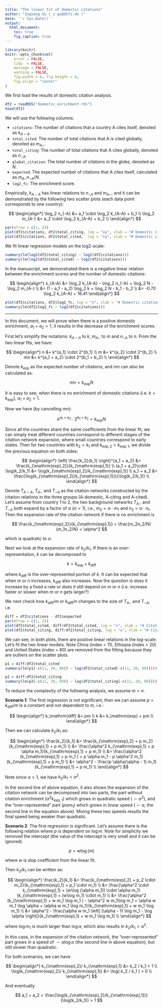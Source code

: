 ```yaml
---
title: "The linear fit of domestic citations"
author: "Zuguang Gu ( z.gu@dkfz.de )"
date: '`r Sys.Date()`'
output: 
  html_document:
    toc: true
    fig_caption: true
---
```


```r
library(knitr)
knitr::opts_chunk$set(
    error = FALSE,
    tidy  = FALSE,
    message = FALSE,
    warning = FALSE,
    fig.width = 6, fig.height = 6,
    fig.align = "center"
)
```

We first load the results of domestic citation analysis.

```r
df2 = readRDS("domestic_enrichment.rds")
head(df2)
```

We will use the following columns:

- `citations`: The number of citations that a country A cites itself, denoted as $k_{A-A}$.
- `total_cited`: The number of total citations that A is cited globally, denoted as $m_{A-}$.
- `total_citing`: The number of total citations that A cites globally, denoted as $n_{-A}$.
- `global_citation`: The total number of citations in the globe, denoted as $N$.
- `expected`: The expected number of citations that A cites itself, calculated as $m_{A-}n_{-A}/N$.
- `log2_fc`: The enrichment score.


Empirically, $k_{A-A}$ has linear relations to $n_{-A}$ and $m_{A-}$, and it can be demonstrated by the following
two scatter plots (each data point corresponds to one country):

$$
\begin{align*}
\log_2 n_{-A} &= a_1 \cdot \log_2 k_{A-A} + b_1 \\
\log_2 m_{A-} &= a_2 \cdot \log_2 k_{A-A} + b_2 \\
\end{align*}
$$


```r
par(mfrow = c(1, 2))
plot(df2$citations, df2$total_citing, log = "xy", xlab = "# Domestic citations", ylab = "# Citations A cites")
plot(df2$citations, df2$total_cited,  log = "xy", xlab = "# Domestic citations", ylab = "# Citations A is cited")
```

We fit linear regression models on the log2-scale:

```r
summary(lm(log2(df2$total_citing) ~ log2(df2$citations)))
summary(lm(log2(df2$total_cited) ~ log2(df2$citations)))
```

In the manuscript, we demonstrated there is a negative linear relation between the enrichment scores and the number
of domestic citations:

$$
\begin{align*}
s_{A-A} &= \log_2 k_{A-A} - \log_2 n_{-A} + \log_2 N - \log_2 m_{A-} \\
  &= (1 - a_1 - a_2) \log_2 k + \log_2 N - b_1 - b_2 \\
  &= -0.70 \log_2 k_{A-A} + 16.41
\end{align*}
$$


```r
plot(df2$citations, df2$log2_fc, log = "x", xlab = "# Domestic citations", ylab = "Enrichment scores")
summary(lm(df2$log2_fc ~ log2(df2$citations)))
```

-------------

In this document, we will prove when there is a positive domestic enrichment, $a_1 + a_2 > 1$, it results in the decrease
of the enrichment scores.

First let's simplify the notations: $k_{A-A}$ to $k$, $m_{A-}$ to $m$ and $n_{-A}$ to $n$. From the two linear fits, we have:


$$
\begin{align*}
n &= k^{a_1} \cdot 2^{b_1} \\
m &= k^{a_2} \cdot 2^{b_2} \\
mn &= k^{a_1 + a_2} \cdot 2^{b_1 + b_2} \\
\end{align*}
$$

Denote $k_\mathrm{exp}$ as the expected number of citations, and $mn$ can also be calculated as:  

$$
mn = k_\mathrm{exp}N
$$

It is easy to see, when there is no enrichment of domestic citations (i.e. $k = k_\mathrm{exp}$), $a_1 + a_2 = 1$.

Now we have (by cancelling $mn$):

$$
k^{a_1 + a_2} \cdot 2^{b_1 + b_2} = k_\mathrm{exp}N
$$

Since all the countries share the same coefficients from the linear fit, we can simply treat different countries
correspond to different stages of the citation network expansion, where small countries correspond to early states.
Then for two countries with $k_2 > k_1$ and $k_{\mathrm{exp},2} > k_{\mathrm{exp},1}$, we divide the previous equation on both sides:

$$
\begin{align*}
\left( \frac{k_2}{k_1} \right)^{a_1 + a_2} &= \frac{k_{\mathrm{exp},2}}{k_{\mathrm{exp},1}} \\
(a_1 + a_2)\cdot \log(k_2/k_1) &= \log(k_{\mathrm{exp},2}/k_{\mathrm{exp},1}) \\
a_1 + a_2 &= \frac{\log(k_{\mathrm{exp},2}/k_{\mathrm{exp},1})}{\log(k_2/k_1)} \\
\end{align*}
$$

Denote $T_{A-A}$, $T_{A-}$ and $T_{-A}$ as the citation networks constructed by the citation relations in the three groups (A-domestic, A-citing
and A-cited). Let's assume from country 1 to 2, the two background networks $T_{A-}$ and $T_{-A}$ both expand by a factor of $\alpha$ ($\alpha > 1$), i.e., $m_2 = \alpha \cdot m_1$ and $n_2 = \alpha \cdot n_1$. Then the expansion rate of the citation network if there is no enrichment is

$$
\frac{k_{\mathrm{exp},2}}{k_{\mathrm{exp},1}} = \frac{m_2n_2/N}{m_1n_2/N} = \alpha^2
$$

which is quadratic to $\alpha$.

Next we look at the expansion rate of $k_2/k_1$. If there is an over-representation, $k$ can be decomposed to

$$k = k_\mathrm{exp} + k_\mathrm{diff}$$

where $k_\mathrm{diff}$ is the over-represented portion of $k$. It can be expected that when $m$ or $n$ increases, $k_\mathrm{diff}$
also increases. Now the question is does it increase by a fixed a rate or does it still depend on $m$ or $n$ (i.e. increase faster or slower when $m$ or $n$ gets larger?)

We next check how $k_\mathrm{diff}/m$ or $k_\mathrm{diff}/n$ changes to the size of $T_{A-}$ and $T_{-A}$, i.e. 


```r
diff = df2$citations - df2$expected
par(mfrow = c(1, 2))
plot(df2$total_cited, diff/df2$total_cited, log = "x", xlab = "# Citations A is cited (m)", ylab = "diff/m")
plot(df2$total_citing, diff/df2$total_citing, log = "x", xlab = "# Citations A cites (n)", ylab = "diff/n")
```

We can see, in both plots, there are positive linear relations in the log-scale. Let's fit the two linear models.
Note China (index = 11), Ethiopia (index = 20) and United States (index = 80) are removed from the fitting because they are outliers on the scatter plots.

```r
p1 = diff/df2$total_cited
summary(lm(p1[-c(11, 20, 80)] ~ log(df2$total_cited[-c(11, 20, 80)])))

p2 = diff/df2$total_citing
summary(lm(p2[-c(11, 20, 80)] ~ log(df2$total_citing[-c(11, 20, 80)])))
```

To reduce the complexity of the following analysis, we assume $m = n$. 

**Scenario 1**: The first regression is not significant, then we can assume $p = k_\mathrm{diff}/m$ is a constant and not dependent to $m$, i.e.:

$$
\begin{align*}
k_\mathrm{diff} &= pm \\
k &= k_\mathrm{exp} + pm \\
\end{align*}
$$

Then we can calculate $k_2/k_1$ as:

$$
\begin{align*}
\frac{k_2}{k_1} &= \frac{k_{\mathrm{exp},2} + p m_2}{k_{\mathrm{exp},1} + p m_1} \\
 &= \frac{\alpha^2 k_{\mathrm{exp},1} + p \alpha m_1}{k_{\mathrm{exp},1} + p m_1} \\
  &= \frac{\alpha^2 (k_{\mathrm{exp},1} + p m_1 ) + p \alpha m_1 - p \alpha^2 m_1}{k_{\mathrm{exp},1} + p m_1} \\
  &= \alpha^2 - \frac{p \alpha(\alpha - 1) m_1}{k_{\mathrm{exp},1} + p m_1} \\ 
\end{align*}
$$

Note since $\alpha > 1$, we have $k_2/k_1 < \alpha^2$.

In the second line of above equation, it also shows the expansion of the citation network can be decomposed into two parts, the part without 
citation enrichment ($\alpha^2 k_\mathrm{exp, 1}$) which grows in quadratic speed ($\sim \alpha^2$), and the "over-represented" part ($p\alpha m_1$) which grows in linear
speed ($\sim \alpha$, the second line in the equation above). Mixing these two speeds results the final speed being weaker than quadratic.


**Scenario 2**: The first regression is significant. Let's assume there is the following relation where $p$ is dependent on $\log m$. Note for simplicity we 
removed the intercept (the value of the intercept is very small and it can be ignored).

$$
p = w \log(m)
$$

where $w$ is slop coefficient from the linear fit.

Then $k_2/k_1$ can be written as:

$$
\begin{align*}
\frac{k_2}{k_1} &= \frac{k_{\mathrm{exp},2} + p_2 \cdot m_2}{k_{\mathrm{exp},1} + p_1 \cdot m_1} \\
 &= \frac{\alpha^2 \cdot k_{\mathrm{exp},1} + (w\log (\alpha m_1)) \cdot \alpha m_1}{k_{\mathrm{exp},1} + (w\log m_1) \cdot m_1} \\
  &= \frac{\alpha^2 (k_{\mathrm{exp},1} + w m_1 \log m_1 ) - \alpha^2 w m_1\log m_1 + \alpha w m_1 \log \alpha  + \alpha w m_1 \log m_1}{k_{\mathrm{exp},1} + w m_1 \log m_1} \\
  &= \alpha^2 - \frac{\alpha w m_1 \left[ (\alpha - 1) \log m_1 - \log \alpha \right]}{k_{\mathrm{exp},1} + w m_1 \log m_1} \\ 
\end{align*}
$$

where $\log m_1$ is much larger than $\log \alpha$, which also results in $k_2/k_1 < \alpha^2$.

In this case, in the expansion of the citation network, the "over-represented" part grows in a speed of $\sim \alpha \log \alpha$ (the second line in above equation), but
still slower than quadratic.

For both scenarios, we can have:

$$
\begin{align*}
k_{\mathrm{exp},2}/ k_{\mathrm{exp},1} &> k_2 / k_1 > 1 \\
\log(k_{\mathrm{exp},2}/ k_{\mathrm{exp},1}) &> \log( k_2 / k_1 ) > 0 \\
\end{align*}
$$

And eventually 

$$
a_1 + a_2 = \frac{\log(k_{\mathrm{exp},2}/k_{\mathrm{exp},1})}{\log(k_2/k_1)} > 1
$$


<br>
<br>
<br>
<br>
<br>
<br>
<br>
<br>
<br>
